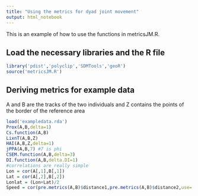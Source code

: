 ```yaml
---
title: "Using the metrics for dyad joint movement"
output: html_notebook
---
```


This is an example of how to use the functions in metricsJM.R.

## Load the necessary libraries and the R file

```r
library('pdist','polyclip','SDMTools','geoR')
source('metricsJM.R')
```

## Deriving metrics for example data

A and B are the tracks of the two individuals and Z contains the points of the border of the reference area

```r
load('exampledata.rda')
Prox(A,B,delta=1)
Cs.function(A,B)
LixnT(A,B,Z)
HAI(A,B,Z,delta=1) 
jPPA(A,B,7) #7 is phi
CSEM.function(A,B,delta=3)
DI.function(A,B,delta.DI=1)
#correlations are really simple
Lon = cor(A[,1],B[,1])
Lat = cor(A[,2],B[,2])
Lonlat = (Lon+Lat)/2
Speed = cor(pre.metrics(A,B)$distance1,pre.metrics(A,B)$distance2,use='pairwise.complete.obs')
```

